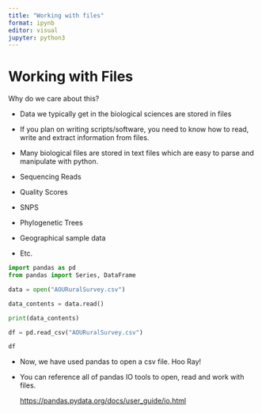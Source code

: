 ```yaml
---
title: "Working with files"
format: ipynb
editor: visual
jupyter: python3
---
```


# Working with Files

Why do we care about this?​

-   Data we typically get in the biological sciences are stored in files​

-   If you plan on writing scripts/software, you need to know how to read, write and extract information from files.​

-   Many biological files are stored in text files which are easy to parse and manipulate with python. ​

-   Sequencing Reads​

-   Quality Scores​

-   SNPS​

-   Phylogenetic Trees​

-   Geographical sample data​

-   Etc.​

```python

import pandas as pd
from pandas import Series, DataFrame

data = open("AOURuralSurvey.csv")

data_contents = data.read() 

print(data_contents)

df = pd.read_csv("AOURuralSurvey.csv")

df
```

-   Now, we have used pandas to open a csv file. Hoo Ray!

-   You can reference all of pandas IO tools to open, read and work with files.

    <https://pandas.pydata.org/docs/user_guide/io.html>

    ```python



    ```
